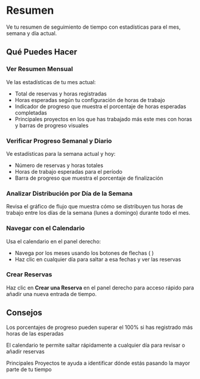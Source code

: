 # Resumen

Ve tu resumen de seguimiento de tiempo con estadísticas para el mes, semana y día actual.

## Qué Puedes Hacer

### Ver Resumen Mensual
Ve las estadísticas de tu mes actual:
- Total de reservas y horas registradas
- Horas esperadas según tu configuración de horas de trabajo
- Indicador de progreso que muestra el porcentaje de horas esperadas completadas
- Principales proyectos en los que has trabajado más este mes con horas y barras de progreso visuales

### Verificar Progreso Semanal y Diario
Ve estadísticas para la semana actual y hoy:
- Número de reservas y horas totales
- Horas de trabajo esperadas para el período
- Barra de progreso que muestra el porcentaje de finalización

### Analizar Distribución por Día de la Semana
Revisa el gráfico de flujo que muestra cómo se distribuyen tus horas de trabajo entre los días de la semana (lunes a domingo) durante todo el mes.

### Navegar con el Calendario
Usa el calendario en el panel derecho:
- Navega por los meses usando los botones de flechas (<Icon name="ChevronLeft" /> <Icon name="ChevronRight" />)
- Haz clic en cualquier día para saltar a esa fechas y ver las reservas

### Crear Reservas
Haz clic en **Crear una Reserva** en el panel derecho para acceso rápido para añadir una nueva entrada de tiempo.

## Consejos

<Tip>Los porcentajes de progreso pueden superar el 100% si has registrado más horas de las esperadas</Tip>

<Tip>El calendario te permite saltar rápidamente a cualquier día para revisar o añadir reservas</Tip>

<Tip>Principales Proyectos te ayuda a identificar dónde estás pasando la mayor parte de tu tiempo</Tip>
